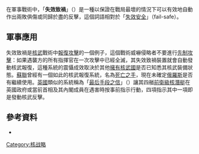 在軍事戰術中，「'''失效致禍'''」（{{lang-en|fail-deadly}}）是一種{{link-en|震懾理論|Deterrence theory|震懾手段}}以保證在戰局最壞的情況下可以有效地自動作出兩敗俱傷或同歸於盡的反擊，這個詞語相對於「[[失效安全|失效安全]]」（fail-safe）。

==軍事應用==
失效致禍是[[核武|核武]]戰術中[[報復攻擊|報復攻擊]]的一個例子，這個戰術威嚇侵略者不要進行[[先制攻擊|先制攻擊]]：如果遇襲方的所有指揮官在一次攻擊中已經全滅，其失效致禍裝置就會自動發動核武報復，這種系統的震懾成效取決於其他[[擁有核武國|擁有核武國]]是否已知悉其核武裝備狀態。[[蘇聯|蘇聯]]曾經有一個如此的核武報復系統，名為[[死亡之手|死亡之手]]，現在未確定[[俄羅斯|俄羅斯]]是否有繼續使用。[[英國|英國]]類似的系統稱為「[[最后手段之信|最后手段之信]]」（{{lang|en|Letters of last resort}}）讓其四艏[[前衛級核潛艇|前衛級核潛艇]]在英國政府或當前首相及其內閣成員在遇害時按事前指示行動，四項指示其中一項即是發動核武反擊。

==參考資料==
*{{cite book |last=Scott |first=Len |date=2000 |title=Planning Armageddon |location=Amsterdam |publisher=Overseas Publishers Association |page=301 |isbn=9058230066}}

[[Category:核战略|Category:核战略]]